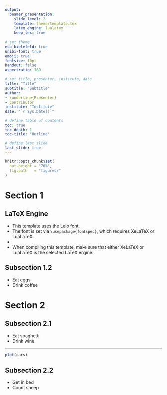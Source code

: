 ```yaml
---
output: 
  beamer_presentation:
    slide_level: 2
    template: theme/template.tex
    latex_engine: lualatex
    keep_tex: true
    
# set theme
eco-bielefeld: true
unibi-font: true
emoji: true
fontsize: 10pt
handout: false
aspectratio: 169

# set title, presenter, institute, date
title: "Title"
subtitle: "Subtitle"
author: 
- \underline{Presenter}
- Contributor
institute: "Institute"
date: "`r Sys.Date()`"

# define table of contents
toc: true
toc-depth: 1
toc-title: "Outline" 

# define last slide
last-slide: true
---
```


```r
knitr::opts_chunk$set(
  out.height = "70%",
  fig.path   = "figures/"
) 
```

# Section 1

## LaTeX Engine

- This template uses the [Lelo font](https://camelot-typefaces.com/lelo).
- The font is set via `\usepackage{fontspec}`, which requires XeLaTeX or LuaLaTeX.
- 
- When compiling this template, make sure that either XeLaTeX or LuaLaTeX is the selected LaTeX engine.

## Subsection 1.2

- Eat eggs
- Drink coffee

# Section 2

## Subsection 2.1

- Eat spaghetti
- Drink wine

---

```r
plot(cars)
```

## Subsection 2.2

- Get in bed
- Count sheep
